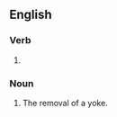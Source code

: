 ==English==

===Verb===
{{head|en|verb form}}

# {{present participle of|unyoke|lang=en|nocat=1}}

===Noun===
{{en-noun}}

# The removal of a yoke.